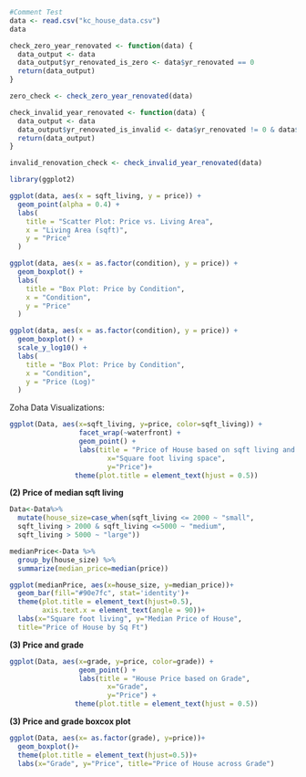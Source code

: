 ```r
#Comment Test
data <- read.csv("kc_house_data.csv")
data
```

```r
check_zero_year_renovated <- function(data) {
  data_output <- data
  data_output$yr_renovated_is_zero <- data$yr_renovated == 0
  return(data_output)
}

zero_check <- check_zero_year_renovated(data)
```

```r
check_invalid_year_renovated <- function(data) {
  data_output <- data
  data_output$yr_renovated_is_invalid <- data$yr_renovated != 0 & data$yr_renovated < data$yr_built
  return(data_output)
}

invalid_renovation_check <- check_invalid_year_renovated(data)
```

```r
library(ggplot2)

ggplot(data, aes(x = sqft_living, y = price)) +
  geom_point(alpha = 0.4) +
  labs(
    title = "Scatter Plot: Price vs. Living Area",
    x = "Living Area (sqft)",
    y = "Price"
  )
```
```r
ggplot(data, aes(x = as.factor(condition), y = price)) +
  geom_boxplot() +
  labs(
    title = "Box Plot: Price by Condition",
    x = "Condition",
    y = "Price"
  )
```

```r
ggplot(data, aes(x = as.factor(condition), y = price)) +
  geom_boxplot() +
  scale_y_log10() +
  labs(
    title = "Box Plot: Price by Condition",
    x = "Condition",
    y = "Price (Log)"
  )
```

Zoha Data Visualizations:
```r
ggplot(Data, aes(x=sqft_living, y=price, color=sqft_living)) +
                 facet_wrap(~waterfront) +
                 geom_point() + 
                 labs(title = "Price of House based on sqft living and waterfront view",
                        x="Square foot living space",
                        y="Price")+ 
                theme(plot.title = element_text(hjust = 0.5))
```
**(2) Price of median sqft living **
```r
Data<-Data%>%
  mutate(house_size=case_when(sqft_living <= 2000 ~ "small",
  sqft_living > 2000 & sqft_living <=5000 ~ "medium",
  sqft_living > 5000 ~ "large"))

medianPrice<-Data %>% 
  group_by(house_size) %>% 
  summarize(median_price=median(price)) 

ggplot(medianPrice, aes(x=house_size, y=median_price))+
  geom_bar(fill="#90e7fc", stat='identity')+
  theme(plot.title = element_text(hjust=0.5),
        axis.text.x = element_text(angle = 90))+
  labs(x="Square foot living", y="Median Price of House",
  title="Price of House by Sq Ft")
```

**(3) Price and grade **

```r
ggplot(Data, aes(x=grade, y=price, color=grade)) +
                 geom_point() + 
                 labs(title = "House Price based on Grade",
                        x="Grade",
                        y="Price") + 
                theme(plot.title = element_text(hjust = 0.5))
```
**(3) Price and grade boxcox plot**

```r
ggplot(Data, aes(x= as.factor(grade), y=price))+ 
  geom_boxplot()+
  theme(plot.title = element_text(hjust=0.5))+
  labs(x="Grade", y="Price", title="Price of House across Grade")
```
